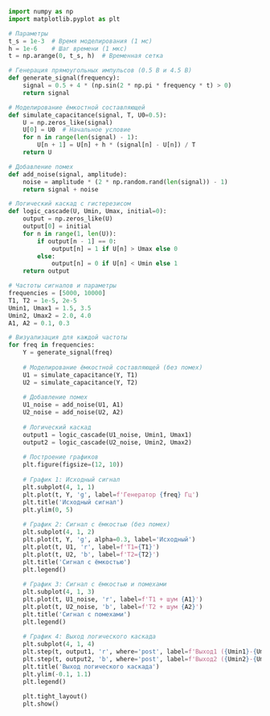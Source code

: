 ```python
import numpy as np
import matplotlib.pyplot as plt

# Параметры
t_s = 1e-3  # Время моделирования (1 мс)
h = 1e-6    # Шаг времени (1 мкс)
t = np.arange(0, t_s, h)  # Временная сетка

# Генерация прямоугольных импульсов (0.5 В и 4.5 В)
def generate_signal(frequency):
    signal = 0.5 + 4 * (np.sin(2 * np.pi * frequency * t) > 0)
    return signal

# Моделирование ёмкостной составляющей
def simulate_capacitance(signal, T, U0=0.5):
    U = np.zeros_like(signal)
    U[0] = U0  # Начальное условие
    for n in range(len(signal) - 1):
        U[n + 1] = U[n] + h * (signal[n] - U[n]) / T
    return U

# Добавление помех
def add_noise(signal, amplitude):
    noise = amplitude * (2 * np.random.rand(len(signal)) - 1)
    return signal + noise

# Логический каскад с гистерезисом
def logic_cascade(U, Umin, Umax, initial=0):
    output = np.zeros_like(U)
    output[0] = initial
    for n in range(1, len(U)):
        if output[n - 1] == 0:
            output[n] = 1 if U[n] > Umax else 0
        else:
            output[n] = 0 if U[n] < Umin else 1
    return output

# Частоты сигналов и параметры
frequencies = [5000, 10000]
T1, T2 = 1e-5, 2e-5
Umin1, Umax1 = 1.5, 3.5
Umin2, Umax2 = 2.0, 4.0
A1, A2 = 0.1, 0.3

# Визуализация для каждой частоты
for freq in frequencies:
    Y = generate_signal(freq)
    
    # Моделирование ёмкостной составляющей (без помех)
    U1 = simulate_capacitance(Y, T1)
    U2 = simulate_capacitance(Y, T2)
    
    # Добавление помех
    U1_noise = add_noise(U1, A1)
    U2_noise = add_noise(U2, A2)
    
    # Логический каскад
    output1 = logic_cascade(U1_noise, Umin1, Umax1)
    output2 = logic_cascade(U2_noise, Umin2, Umax2)
    
    # Построение графиков
    plt.figure(figsize=(12, 10))
    
    # График 1: Исходный сигнал
    plt.subplot(4, 1, 1)
    plt.plot(t, Y, 'g', label=f'Генератор {freq} Гц')
    plt.title('Исходный сигнал')
    plt.ylim(0, 5)
    
    # График 2: Сигнал с ёмкостью (без помех)
    plt.subplot(4, 1, 2)
    plt.plot(t, Y, 'g', alpha=0.3, label='Исходный')
    plt.plot(t, U1, 'r', label=f'T1={T1}')
    plt.plot(t, U2, 'b', label=f'T2={T2}')
    plt.title('Сигнал с ёмкостью')
    plt.legend()
    
    # График 3: Сигнал с ёмкостью и помехами
    plt.subplot(4, 1, 3)
    plt.plot(t, U1_noise, 'r', label=f'T1 + шум {A1}')
    plt.plot(t, U2_noise, 'b', label=f'T2 + шум {A2}')
    plt.title('Сигнал с помехами')
    plt.legend()
    
    # График 4: Выход логического каскада
    plt.subplot(4, 1, 4)
    plt.step(t, output1, 'r', where='post', label=f'Выход1 ({Umin1}-{Umax1})')
    plt.step(t, output2, 'b', where='post', label=f'Выход2 ({Umin2}-{Umax2})')
    plt.title('Выход логического каскада')
    plt.ylim(-0.1, 1.1)
    plt.legend()
    
    plt.tight_layout()
    plt.show()
```
